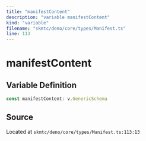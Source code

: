 ```yaml
---
title: "manifestContent"
description: "variable manifestContent"
kind: "variable"
filename: "skmtc/deno/core/types/Manifest.ts"
line: 113
---
```


# manifestContent

## Variable Definition

```typescript
const manifestContent: v.GenericSchema
```

## Source

Located at `skmtc/deno/core/types/Manifest.ts:113:13`
